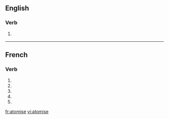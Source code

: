 {{also|atomisé}}
==English==

===Verb===
{{en-verb|atomis|es}}

# {{British}} {{alternative spelling of|atomize}}

----

==French==

===Verb===
{{fr-verb-form}}

# {{form of|[[first-person|First-person]] [[singular]] [[present indicative]]|[[atomiser#French|atomiser]]|lang=French}}
# {{form of|[[third-person|Third-person]] [[singular]] [[present indicative]]|[[atomiser#French|atomiser]]|lang=French}}
# {{form of|First-person singular [[present subjunctive]]|atomiser#French|atomiser|lang=French}}
# {{form of|[[third-person|Third-person]] singular [[present subjunctive]]|atomiser#French|atomiser|lang=French}}
# {{form of|Second-person singular [[imperative]]|atomiser#French|atomiser|lang=French}}

[[fr:atomise]]
[[vi:atomise]]